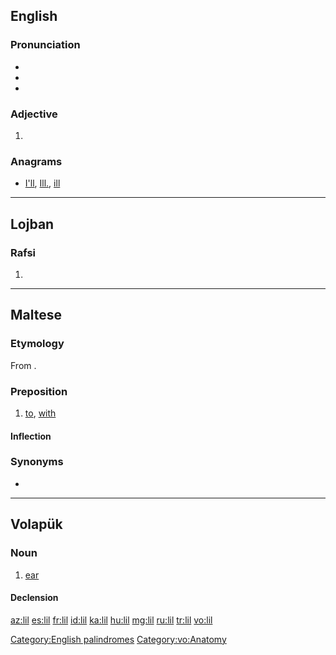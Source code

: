 {{also|li'l|li-l|lil'|lil-}}
==English==

===Pronunciation===
* {{IPA|/lɪl/}}
* {{rhymes|ɪl}}
* {{homophones|Lil}}

===Adjective===
{{head|en|adjective}}

# {{alternative form of|li'l}}

===Anagrams===
* [[I'll#English|I'll]], [[Ill.#English|Ill.]], [[ill#English|ill]]

[[Category:English palindromes]]

----
==Lojban==

===Rafsi===
{{jbo-rafsi}}

# {{rafsi of|livla}}

----

==Maltese==

===Etymology===
From {{etyl|ar|mt}} {{term|ل|لِ|tr=li|sc=Arab|lang=ar}}.

===Preposition===
{{head|mt|preposition}}

# [[to]], [[with]]

====Inflection====
{{mt-prep-inflection|lil|lil|c|base=li}}

===Synonyms===
* {{l|mt|għand}}

----

==Volapük==

===Noun===
{{vo-noun}}

# [[ear]]

====Declension====
{{vo-decl-noun}}

[[Category:vo:Anatomy]]

[[az:lil]]
[[es:lil]]
[[fr:lil]]
[[id:lil]]
[[ka:lil]]
[[hu:lil]]
[[mg:lil]]
[[ru:lil]]
[[tr:lil]]
[[vo:lil]]